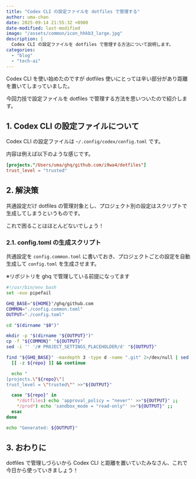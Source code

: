 ```yaml
---
title: "Codex CLI の設定ファイルを dotfiles で管理する"
author: uma-chan
date: 2025-09-14 21:55:32 +0900
date-modified: last-modified
image: "/assets/common/icon_hhkb3_large.jpg"
description: |
  Codex CLI の設定ファイルを dotfiles で管理する方法について説明します。
categories:
  - "blog"
  - "tech-ai"
---
```


Codex CLI を使い始めたのですが dotfiles 使いにとっては辛い部分があり距離を置いてしまっていました。

今回力技で設定ファイルを dotfiles で管理する方法を思いついたので紹介します。

## 1. Codex CLI の設定ファイルについて

Codex CLI の設定ファイルは `~/.config/codex/config.toml` です。

内容は例えば以下のような感じです。

```.toml
[projects."/Users/uma/ghq/github.com/i9wa4/dotfiles"]
trust_level = "trusted"
```

## 2. 解決策

共通設定だけ dotfiles の管理対象とし、プロジェクト別の設定はスクリプトで生成してしまうというものです。

これで困ることはほとんどないでしょう！

### 2.1. config.toml の生成スクリプト

共通設定を `config.common.toml` に書いておき、プロジェクトごとの設定を自動生成して `config.toml` を生成させます。

※リポジトリを ghq で管理している前提になってます

```.sh
#!/usr/bin/env bash
set -euo pipefail

GHQ_BASE="${HOME}"/ghq/github.com
COMMON="./config.common.toml"
OUTPUT="./config.toml"

cd "$(dirname "$0")"

mkdir -p "$(dirname "${OUTPUT}")"
cp -f "${COMMON}" "${OUTPUT}"
sed -i '' '/# PROJECT_SETTINGS_PLACEHOLDER/d' "${OUTPUT}"

find "${GHQ_BASE}" -maxdepth 3 -type d -name ".git" 2>/dev/null | sed 's/\/\.git$//' | sort | while read -r repo; do
  [[ -z ${repo} ]] && continue

  echo "
[projects.\"${repo}\"]
trust_level = \"trusted\"" >>"${OUTPUT}"

  case "${repo}" in
    */dotfiles) echo 'approval_policy = "never"' >>"${OUTPUT}" ;;
    */prod*) echo 'sandbox_mode = "read-only"' >>"${OUTPUT}" ;;
  esac
done

echo "Generated: ${OUTPUT}"
```

## 3. おわりに

dotfiles で管理しづらいから Codex CLI と距離を置いていたみなさん、これで今日から使っていきましょう！
